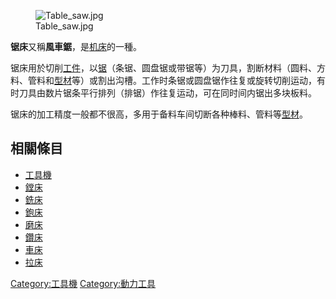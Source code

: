 {{unreferenced|time=2020-02-18T16:23:57+00:00}}
{{noteTA
|1=zh-cn:机床; zh-tw:工具機; zh-hk:機床;
}}

[[File:Table_saw.jpg|thumb]]

'''锯床'''又稱'''風車鋸'''，是[[机床|机床]]的一種。

锯床用於切削[[工件|工件]]，以[[锯|锯]]（条锯、圆盘锯或带锯等）为刀具，割断材料（圆料、方料、管料和[[型材|型材]]等）或割出沟槽。工作时条锯或圆盘锯作往复或旋转切削运动，有时刀具由数片锯条平行排列（排锯）作往复运动，可在同时间内锯出多块板料。

锯床的加工精度一般都不很高，多用于备料车间切断各种棒料、管料等[[型材|型材]]。

== 相關條目 ==
{{commonscat}}
{{colbegin}}
* [[工具機|工具機]]
* [[鏜床|鏜床]]
* [[銑床|銑床]]
* [[鉋床|鉋床]]
* [[磨床|磨床]]
* [[電鑽|鑽床]]
* [[車床|車床]]
* [[拉床|拉床]]
{{colend}}

{{動力工具}}
[[Category:工具機|Category:工具機]]
[[Category:動力工具|Category:動力工具]]